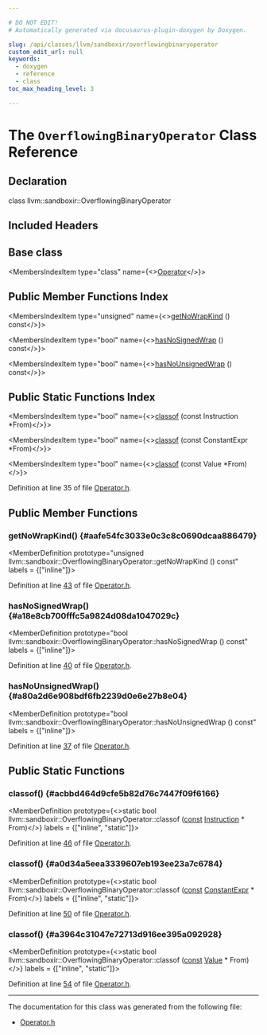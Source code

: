 ```yaml
---

# DO NOT EDIT!
# Automatically generated via docusaurus-plugin-doxygen by Doxygen.

slug: /api/classes/llvm/sandboxir/overflowingbinaryoperator
custom_edit_url: null
keywords:
  - doxygen
  - reference
  - class
toc_max_heading_level: 3

---
```





# The `OverflowingBinaryOperator` Class Reference

<DoxygenPage pluginConfig={pluginConfig}>



## Declaration

<CodeBlock>class llvm::sandboxir::OverflowingBinaryOperator</CodeBlock>

## Included Headers

<IncludesList>
<IncludesListItem
  filePath="llvm/SandboxIR/Operator.h"
  permalink="/docs/api/files/include/include/llvm/include/llvm/sandboxir/operator-h"
  isLocal="true" />
</IncludesList>

## Base class

<MembersIndex>

<MembersIndexItem
  type="class"
  name={<><a href="/docs/api/classes/llvm/sandboxir/operator">Operator</a></>}>
</MembersIndexItem>

</MembersIndex>

## Public Member Functions Index

<MembersIndex>

<MembersIndexItem
  type="unsigned"
  name={<><a href="#aafe54fc3033e0c3c8c0690dcaa886479">getNoWrapKind</a> () const</>}>
</MembersIndexItem>

<MembersIndexItem
  type="bool"
  name={<><a href="#a18e8cb700fffc5a9824d08da1047029c">hasNoSignedWrap</a> () const</>}>
</MembersIndexItem>

<MembersIndexItem
  type="bool"
  name={<><a href="#a80a2d6e908bdf6fb2239d0e6e27b8e04">hasNoUnsignedWrap</a> () const</>}>
</MembersIndexItem>

</MembersIndex>

## Public Static Functions Index

<MembersIndex>

<MembersIndexItem
  type="bool"
  name={<><a href="#acbbd464d9cfe5b82d76c7447f09f6166">classof</a> (const Instruction &#42;From)</>}>
</MembersIndexItem>

<MembersIndexItem
  type="bool"
  name={<><a href="#a0d34a5eea3339607eb193ee23a7c6784">classof</a> (const ConstantExpr &#42;From)</>}>
</MembersIndexItem>

<MembersIndexItem
  type="bool"
  name={<><a href="#a3964c31047e72713d916ee395a092928">classof</a> (const Value &#42;From)</>}>
</MembersIndexItem>

</MembersIndex>


Definition at line 35 of file <a href="/docs/api/files/include/include/llvm/include/llvm/sandboxir/operator-h">Operator.h</a>.

<SectionDefinition>

## Public Member Functions

### getNoWrapKind() {#aafe54fc3033e0c3c8c0690dcaa886479}

<MemberDefinition
  prototype="unsigned llvm::sandboxir::OverflowingBinaryOperator::getNoWrapKind () const"
  labels = {["inline"]}>

Definition at line <a href="/docs/api/files/include/include/llvm/include/llvm/sandboxir/operator-h/#l00043">43</a> of file <a href="/docs/api/files/include/include/llvm/include/llvm/sandboxir/operator-h">Operator.h</a>.
</MemberDefinition>

### hasNoSignedWrap() {#a18e8cb700fffc5a9824d08da1047029c}

<MemberDefinition
  prototype="bool llvm::sandboxir::OverflowingBinaryOperator::hasNoSignedWrap () const"
  labels = {["inline"]}>

Definition at line <a href="/docs/api/files/include/include/llvm/include/llvm/sandboxir/operator-h/#l00040">40</a> of file <a href="/docs/api/files/include/include/llvm/include/llvm/sandboxir/operator-h">Operator.h</a>.
</MemberDefinition>

### hasNoUnsignedWrap() {#a80a2d6e908bdf6fb2239d0e6e27b8e04}

<MemberDefinition
  prototype="bool llvm::sandboxir::OverflowingBinaryOperator::hasNoUnsignedWrap () const"
  labels = {["inline"]}>

Definition at line <a href="/docs/api/files/include/include/llvm/include/llvm/sandboxir/operator-h/#l00037">37</a> of file <a href="/docs/api/files/include/include/llvm/include/llvm/sandboxir/operator-h">Operator.h</a>.
</MemberDefinition>

</SectionDefinition>

<SectionDefinition>

## Public Static Functions

### classof() {#acbbd464d9cfe5b82d76c7447f09f6166}

<MemberDefinition
  prototype={<>static bool llvm::sandboxir::OverflowingBinaryOperator::classof (<a href="/docs/api/files/lib/lib/target/lib/target/aarch64/aarch64promoteconstant-cpp/#a90f8350fecae261c25be85d38b451bff">const</a> <a href="/docs/api/classes/llvm/sandboxir/instruction">Instruction</a> &#42; From)</>}
  labels = {["inline", "static"]}>

Definition at line <a href="/docs/api/files/include/include/llvm/include/llvm/sandboxir/operator-h/#l00046">46</a> of file <a href="/docs/api/files/include/include/llvm/include/llvm/sandboxir/operator-h">Operator.h</a>.
</MemberDefinition>

### classof() {#a0d34a5eea3339607eb193ee23a7c6784}

<MemberDefinition
  prototype={<>static bool llvm::sandboxir::OverflowingBinaryOperator::classof (<a href="/docs/api/files/lib/lib/target/lib/target/aarch64/aarch64promoteconstant-cpp/#a90f8350fecae261c25be85d38b451bff">const</a> <a href="/docs/api/classes/llvm/sandboxir/constantexpr">ConstantExpr</a> &#42; From)</>}
  labels = {["inline", "static"]}>

Definition at line <a href="/docs/api/files/include/include/llvm/include/llvm/sandboxir/operator-h/#l00050">50</a> of file <a href="/docs/api/files/include/include/llvm/include/llvm/sandboxir/operator-h">Operator.h</a>.
</MemberDefinition>

### classof() {#a3964c31047e72713d916ee395a092928}

<MemberDefinition
  prototype={<>static bool llvm::sandboxir::OverflowingBinaryOperator::classof (<a href="/docs/api/files/lib/lib/target/lib/target/aarch64/aarch64promoteconstant-cpp/#a90f8350fecae261c25be85d38b451bff">const</a> <a href="/docs/api/classes/llvm/sandboxir/value">Value</a> &#42; From)</>}
  labels = {["inline", "static"]}>

Definition at line <a href="/docs/api/files/include/include/llvm/include/llvm/sandboxir/operator-h/#l00054">54</a> of file <a href="/docs/api/files/include/include/llvm/include/llvm/sandboxir/operator-h">Operator.h</a>.
</MemberDefinition>

</SectionDefinition>

<hr/>

The documentation for this class was generated from the following file:

<ul>
<li><a href="/docs/api/files/include/include/llvm/include/llvm/sandboxir/operator-h">Operator.h</a></li>
</ul>

</DoxygenPage>
